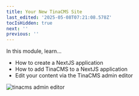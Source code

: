 ```yaml
---
title: Your New TinaCMS Site
last_edited: '2025-05-08T07:21:08.578Z'
tocIsHidden: true
next: ''
previous: ''
---
```


In this module, learn...

* How to create a NextJS application
* How to add TinaCMS to a NextJS application
* Edit your content via the TinaCMS admin editor

![tinacms admin editor](/gif/Screen%20Recording%202025-03-19%20at%2010.37.54%E2%80%AFam.gif "The admin editor controls your websites content")
